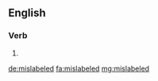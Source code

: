 ==English==

===Verb===
{{head|en|verb form}}

# {{en-past of|mislabel}}

[[de:mislabeled]]
[[fa:mislabeled]]
[[mg:mislabeled]]